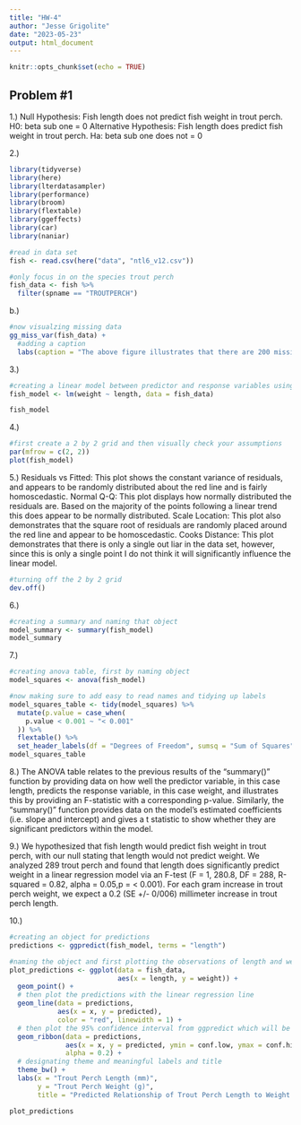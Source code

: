 ```yaml
---
title: "HW-4"
author: "Jesse Grigolite"
date: "2023-05-23"
output: html_document
---
```


```r
knitr::opts_chunk$set(echo = TRUE)
```

## Problem #1

1.) 
Null Hypothesis: Fish length does not predict fish weight in trout perch.
H0: beta sub one = 0
Alternative Hypothesis: Fish length does predict fish weight in trout perch.
Ha: beta sub one does not = 0

2.) 
```r
library(tidyverse)
library(here)
library(lterdatasampler)
library(performance)
library(broom)
library(flextable)
library(ggeffects)
library(car)
library(naniar)
```

```r
#read in data set
fish <- read.csv(here("data", "ntl6_v12.csv"))
```

```r
#only focus in on the species trout perch
fish_data <- fish %>% 
  filter(spname == "TROUTPERCH")

```

b.)
```r
#now visualzing missing data
gg_miss_var(fish_data) +
  #adding a caption
  labs(caption = "The above figure illustrates that there are 200 missing values for trout perch weight which will influence the sample size of our data.")
```
 
3.)
```r
#creating a linear model between predictor and response variables using the filtered data set
fish_model <- lm(weight ~ length, data = fish_data)

fish_model

```

4.)
```r
#first create a 2 by 2 grid and then visually check your assumptions
par(mfrow = c(2, 2))
plot(fish_model)
```

5.)
Residuals vs Fitted: This plot shows the constant variance of residuals, and appears to be randomly distributed about the red line and is fairly homoscedastic.
Normal Q-Q: This plot displays how normally distributed the residuals are. Based on the majority of the points following a linear trend this does appear to be normally distributed.
Scale Location: This plot also demonstrates that the square root of residuals are randomly placed around the red line and appear to be homoscedastic. 
Cooks Distance: This plot demonstrates that there is only a single out liar in the data set, however, since this is only a single point I do not think it will significantly influence the linear model.

```r
#turning off the 2 by 2 grid
dev.off()
```

6.)
```r
#creating a summary and naming that object
model_summary <- summary(fish_model)
model_summary
```

7.)
```r
#creating anova table, first by naming object
model_squares <- anova(fish_model)

#now making sure to add easy to read names and tidying up labels
model_squares_table <- tidy(model_squares) %>% 
  mutate(p.value = case_when(
    p.value < 0.001 ~ "< 0.001"
  )) %>% 
  flextable() %>% 
  set_header_labels(df = "Degrees of Freedom", sumsq = "Sum of Squares", meansq = "Mean Squares", statistic = "F-statistic", p.value = "p-value")
model_squares_table

```

8.) The ANOVA table relates to the previous results of the "summary()" function by providing data on how well the predictor variable, in this case length, predicts the response variable, in this case weight, and illustrates this by providing an F-statistic with a corresponding p-value. Similarly, the "summary()" function provides data on the model's estimated coefficients (i.e. slope and intercept) and gives a t statistic to show whether they are significant predictors within the model. 

9.) We hypothesized that fish length would predict fish weight in trout perch, with our null stating that length would not predict weight. We analyzed 289 trout perch and found that length does significantly predict weight in a linear regression model via an F-test (F = 1, 280.8, DF = 288, R-squared = 0.82, alpha = 0.05,p = < 0.001). For each gram increase in trout perch weight, we expect a 0.2 (SE +/- 0/006) millimeter increase in trout perch length.

10.)
```r
#creating an object for predictions
predictions <- ggpredict(fish_model, terms = "length")

#naming the object and first plotting the observations of length and weight in a point plot
plot_predictions <- ggplot(data = fish_data, 
                           aes(x = length, y = weight)) +
  geom_point() +
  # then plot the predictions with the linear regression line
  geom_line(data = predictions, 
            aes(x = x, y = predicted), 
            color = "red", linewidth = 1) +
  # then plot the 95% confidence interval from ggpredict which will be displayed with the thicker band
  geom_ribbon(data = predictions, 
              aes(x = x, y = predicted, ymin = conf.low, ymax = conf.high), 
              alpha = 0.2) +
  # designating theme and meaningful labels and title
  theme_bw() +
  labs(x = "Trout Perch Length (mm)",
       y = "Trout Perch Weight (g)",
       title = "Predicted Relationship of Trout Perch Length to Weight Over Recorded Observations")

plot_predictions

```

